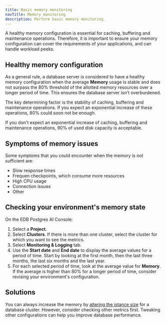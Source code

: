```yaml
---
title: Basic memory monitoring 
navTitle: Memory monitoring
description: Perform basic memory monitoring.
---
```


A healthy memory configuration is essential for caching, buffering and maintenance operations. Therefore, it is important to ensure your memory configuration can cover the requirements of your applications, and can handle workload peeks.

## Healthy memory configuration 

As a general rule, a database server is considered to have a healthy memory configuration when the average **Memory** usage is stable and does not surpass the 80% threshold of the allotted memory resources over a longer period of time. This ensures the database server isn't overburdened.

The key determining factor is the stability of caching, buffering and maintenance operations. If you expect an exponential increase of these operations, 80% could soon not be enough.

If you don't expect an exponential increase of caching, buffering and maintenance operations, 90% of used disk capacity is acceptable.

## Symptoms of memory issues 

Some symptoms that you could encounter when the memory is not sufficient are:

- Slow response times 
- Frequen checkpoints, which consume more resources
- High CPU usage
- Connection issues
- Other

## Checking your environment's memory state 

On the EDB Postgres AI Console: 

1.  Select a **Project**. 
1.  Select **Clusters**. If there is more than one cluster, select the cluster for which you want to see the metrics. 
1.  Select **Monitoring & Logging** tab.
1.  Use the **Start date** and **End date** to display the average values for a period of time. Start by looking at the first month, then the last three months, the last six months and the last year. 
1.  For each selected period of time, look at the average value for **Memory**. If the average is higher than 80% for a longer period of time, consider revising your environment's configuration. 

## Solutions

You can always increase the memory by [altering the istance size](/biganimal/latest/using_cluster/03_modifying_your_cluster/#modify-your-clusters-configuration-settings) for a database cluster. However, consider checking other metrics first. Tweaking other configurations can help you improve database performance.
